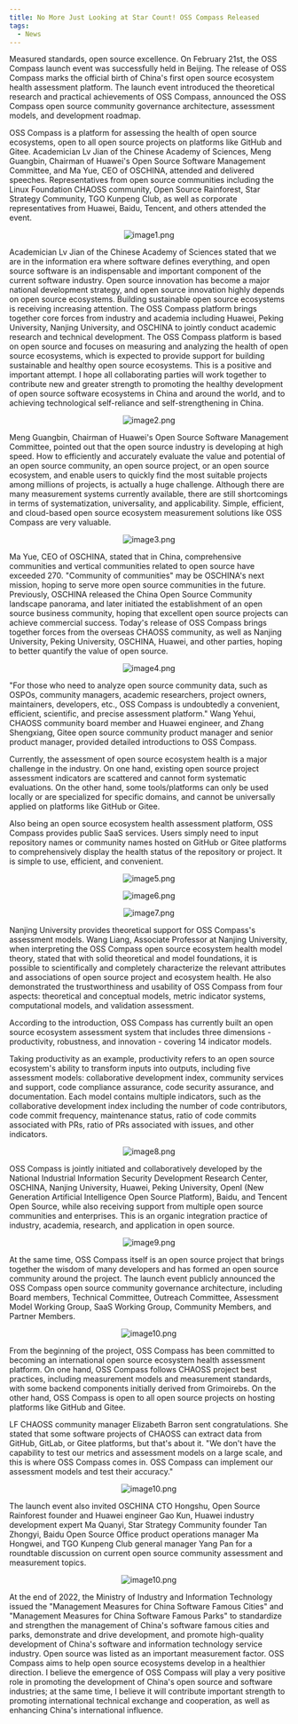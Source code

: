 ```yaml
---
title: No More Just Looking at Star Count! OSS Compass Released
tags:
  - News
---
```


Measured standards, open source excellence. On February 21st, the OSS Compass launch event was successfully held in Beijing. The release of OSS Compass marks the official birth of China's first open source ecosystem health assessment platform. The launch event introduced the theoretical research and practical achievements of OSS Compass, announced the OSS Compass open source community governance architecture, assessment models, and development roadmap.

<!--truncate-->

OSS Compass is a platform for assessing the health of open source ecosystems, open to all open source projects on platforms like GitHub and Gitee. Academician Lv Jian of the Chinese Academy of Sciences, Meng Guangbin, Chairman of Huawei's Open Source Software Management Committee, and Ma Yue, CEO of OSCHINA, attended and delivered speeches. Representatives from open source communities including the Linux Foundation CHAOSS community, Open Source Rainforest, Star Strategy Community, TGO Kunpeng Club, as well as corporate representatives from Huawei, Baidu, Tencent, and others attended the event.

<center>

![image1.png](media/launch.png)

</center>

Academician Lv Jian of the Chinese Academy of Sciences stated that we are in the information era where software defines everything, and open source software is an indispensable and important component of the current software industry. Open source innovation has become a major national development strategy, and open source innovation highly depends on open source ecosystems. Building sustainable open source ecosystems is receiving increasing attention. The OSS Compass platform brings together core forces from industry and academia including Huawei, Peking University, Nanjing University, and OSCHINA to jointly conduct academic research and technical development. The OSS Compass platform is based on open source and focuses on measuring and analyzing the health of open source ecosystems, which is expected to provide support for building sustainable and healthy open source ecosystems. This is a positive and important attempt. I hope all collaborating parties will work together to contribute new and greater strength to promoting the healthy development of open source software ecosystems in China and around the world, and to achieving technological self-reliance and self-strengthening in China.

<center>

![image2.png](media/lvjian.png)

</center>

Meng Guangbin, Chairman of Huawei's Open Source Software Management Committee, pointed out that the open source industry is developing at high speed. How to efficiently and accurately evaluate the value and potential of an open source community, an open source project, or an open source ecosystem, and enable users to quickly find the most suitable projects among millions of projects, is actually a huge challenge. Although there are many measurement systems currently available, there are still shortcomings in terms of systematization, universality, and applicability. Simple, efficient, and cloud-based open source ecosystem measurement solutions like OSS Compass are very valuable.

<center>

![image3.png](media/meng.png)

</center>

Ma Yue, CEO of OSCHINA, stated that in China, comprehensive communities and vertical communities related to open source have exceeded 270. "Community of communities" may be OSCHINA's next mission, hoping to serve more open source communities in the future. Previously, OSCHINA released the China Open Source Community landscape panorama, and later initiated the establishment of an open source business community, hoping that excellent open source projects can achieve commercial success. Today's release of OSS Compass brings together forces from the overseas CHAOSS community, as well as Nanjing University, Peking University, OSCHINA, Huawei, and other parties, hoping to better quantify the value of open source.

<center>

![image4.png](media/mayue.png)

</center>

"For those who need to analyze open source community data, such as OSPOs, community managers, academic researchers, project owners, maintainers, developers, etc., OSS Compass is undoubtedly a convenient, efficient, scientific, and precise assessment platform." Wang Yehui, CHAOSS community board member and Huawei engineer, and Zhang Shengxiang, Gitee open source community product manager and senior product manager, provided detailed introductions to OSS Compass.

Currently, the assessment of open source ecosystem health is a major challenge in the industry. On one hand, existing open source project assessment indicators are scattered and cannot form systematic evaluations. On the other hand, some tools/platforms can only be used locally or are specialized for specific domains, and cannot be universally applied on platforms like GitHub or Gitee.

Also being an open source ecosystem health assessment platform, OSS Compass provides public SaaS services. Users simply need to input repository names or community names hosted on GitHub or Gitee platforms to comprehensively display the health status of the repository or project. It is simple to use, efficient, and convenient.

<center>

![image5.png](media/wang.png)

![image6.png](media/zhangsx.png)

![image7.png](media/task.png)

</center>

Nanjing University provides theoretical support for OSS Compass's assessment models. Wang Liang, Associate Professor at Nanjing University, when interpreting the OSS Compass open source ecosystem health model theory, stated that with solid theoretical and model foundations, it is possible to scientifically and completely characterize the relevant attributes and associations of open source project and ecosystem health. He also demonstrated the trustworthiness and usability of OSS Compass from four aspects: theoretical and conceptual models, metric indicator systems, computational models, and validation assessment.

According to the introduction, OSS Compass has currently built an open source ecosystem assessment system that includes three dimensions - productivity, robustness, and innovation - covering 14 indicator models.

Taking productivity as an example, productivity refers to an open source ecosystem's ability to transform inputs into outputs, including five assessment models: collaborative development index, community services and support, code compliance assurance, code security assurance, and documentation. Each model contains multiple indicators, such as the collaborative development index including the number of code contributors, code commit frequency, maintenance status, ratio of code commits associated with PRs, ratio of PRs associated with issues, and other indicators.

<center>

![image8.png](media/wangliang.png)

</center>

OSS Compass is jointly initiated and collaboratively developed by the National Industrial Information Security Development Research Center, OSCHINA, Nanjing University, Huawei, Peking University, OpenI (New Generation Artificial Intelligence Open Source Platform), Baidu, and Tencent Open Source, while also receiving support from multiple open source communities and enterprises. This is an organic integration practice of industry, academia, research, and application in open source.

<center>

![image9.png](media/lab.png)

</center>

At the same time, OSS Compass itself is an open source project that brings together the wisdom of many developers and has formed an open source community around the project. The launch event publicly announced the OSS Compass open source community governance architecture, including Board members, Technical Committee, Outreach Committee, Assessment Model Working Group, SaaS Working Group, Community Members, and Partner Members.

<center>

![image10.png](media/member.png)

</center>

From the beginning of the project, OSS Compass has been committed to becoming an international open source ecosystem health assessment platform. On one hand, OSS Compass follows CHAOSS project best practices, including measurement models and measurement standards, with some backend components initially derived from Grimoirebs. On the other hand, OSS Compass is open to all open source projects on hosting platforms like GitHub and Gitee.

LF CHAOSS community manager Elizabeth Barron sent congratulations. She stated that some software projects of CHAOSS can extract data from GitHub, GitLab, or Gitee platforms, but that's about it. "We don't have the capability to test our metrics and assessment models on a large scale, and this is where OSS Compass comes in. OSS Compass can implement our assessment models and test their accuracy."

<center>

![image10.png](media/elizabeth.png)

</center>

The launch event also invited OSCHINA CTO Hongshu, Open Source Rainforest founder and Huawei engineer Gao Kun, Huawei industry development expert Ma Quanyi, Star Strategy Community founder Tan Zhongyi, Baidu Open Source Office product operations manager Ma Hongwei, and TGO Kunpeng Club general manager Yang Pan for a roundtable discussion on current open source community assessment and measurement topics.

<center>

![image10.png](media/round-table.png)

</center>

At the end of 2022, the Ministry of Industry and Information Technology issued the "Management Measures for China Software Famous Cities" and "Management Measures for China Software Famous Parks" to standardize and strengthen the management of China's software famous cities and parks, demonstrate and drive development, and promote high-quality development of China's software and information technology service industry. Open source was listed as an important measurement factor. OSS Compass aims to help open source ecosystems develop in a healthier direction. I believe the emergence of OSS Compass will play a very positive role in promoting the development of China's open source and software industries; at the same time, I believe it will contribute important strength to promoting international technical exchange and cooperation, as well as enhancing China's international influence.
